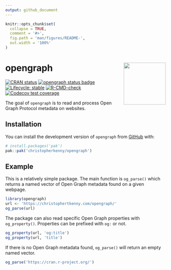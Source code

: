 ```yaml
---
output: github_document
---
```


<!-- README.md is generated from README.Rmd. Please edit that file -->

```r
knitr::opts_chunk$set(
  collapse = TRUE,
  comment = '#>',
  fig.path = 'man/figures/README-',
  out.width = '100%'
)
```

# opengraph <img src="man/figures/logo.png" align="right" height="132" alt="" />

<!-- badges: start -->
[![CRAN
status](https://www.r-pkg.org/badges/version/opengraph)](https://CRAN.R-project.org/package=opengraph)
[![opengraph status
badge](https://christopherkenny.r-universe.dev/badges/opengraph)](https://christopherkenny.r-universe.dev/opengraph)
[![Lifecycle:
stable](https://img.shields.io/badge/lifecycle-stable-brightgreen.svg)](https://lifecycle.r-lib.org/articles/stages.html#stable)
[![R-CMD-check](https://github.com/christopherkenny/opengraph/actions/workflows/R-CMD-check.yaml/badge.svg)](https://github.com/christopherkenny/opengraph/actions/workflows/R-CMD-check.yaml)
[![Codecov test
coverage](https://codecov.io/gh/christopherkenny/opengraph/branch/main/graph/badge.svg)](https://app.codecov.io/gh/christopherkenny/opengraph?branch=main)
<!-- badges: end -->

The goal of `opengraph` is to read and process Open Graph Protocol metadata on websites.

## Installation

You can install the development version of `opengraph` from [GitHub](https://github.com/) with:

``` r
# install.packages('pak')
pak::pak('christopherkenny/opengraph')
```

## Example

This is a relatively simple package. 
The main function is `og_parse()` which returns a named vector of Open Graph metadata found on a given webpage.

```r
library(opengraph)
url <- 'https://christophertkenny.com/opengraph/'
og_parse(url)
```

The package can also read specific Open Graph properties with `og_property()`.
Properties can be prefixed with `og:` or not.

```r
og_property(url, 'og:title')
og_property(url, 'title')
```

If there is no Open Graph metadata found, `og_parse()` will return an empty named vector.

```r
og_parse('https://cran.r-project.org/')
```


